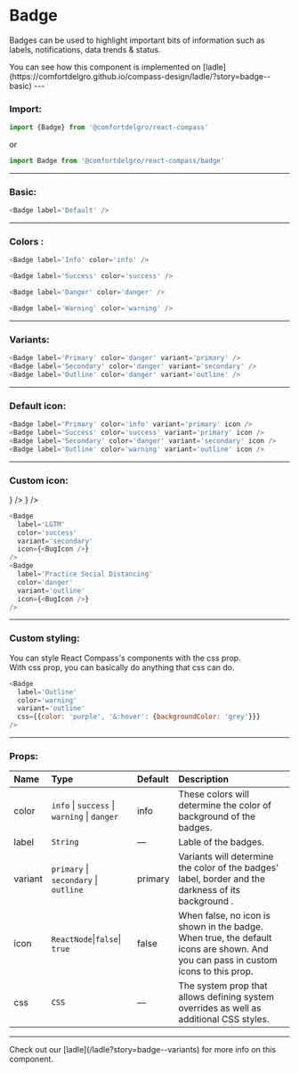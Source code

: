 
# Badge

Badges can be used to highlight important bits of information such as labels, notifications, data trends & status.

<Callout>
  You can see how this component is implemented on
  [ladle](https://comfortdelgro.github.io/compass-design/ladle/?story=badge--basic)
</Callout>
---

### Import:

```js
import {Badge} from '@comfortdelgro/react-compass'
```

or

```js
import Badge from '@comfortdelgro/react-compass/badge'
```

---

### Basic:

<section className={styles.avatarShowcaseContainer}>
  <Badge label='Default' />
</section>

```js
<Badge label='Default' />
```

---

### Colors :

<section className={styles.avatarShowcaseContainer}>
  <Badge label='Info' color='info' />
  <Badge label='Success' color='success' />
  <Badge label='Danger' color='danger' />
  <Badge label='Warning' color='warning' />
</section>

```js
<Badge label='Info' color='info' />

<Badge label='Success' color='success' />

<Badge label='Danger' color='danger' />

<Badge label='Warning' color='warning' />
```

---

### Variants:

<section className={styles.avatarShowcaseContainer}>
  <Badge label='Primary' color='danger' variant='primary' />
  <Badge label='Secondary' color='danger' variant='secondary' />
  <Badge label='Outline' color='danger' variant='outline' />
</section>

```js
<Badge label='Primary' color='danger' variant='primary' />
<Badge label='Secondary' color='danger' variant='secondary' />
<Badge label='Outline' color='danger' variant='outline' />
```

---

### Default icon:

<section className={styles.avatarShowcaseContainer}>
  <Badge label='Primary' color='info' variant='primary' icon />
  <Badge label='Success' color='success' variant='primary' icon />
  <Badge label='Secondary' color='danger' variant='secondary' icon />
  <Badge label='Outline' color='warning' variant='outline' icon />
</section>

```js
<Badge label='Primary' color='info' variant='primary' icon />
<Badge label='Success' color='success' variant='primary' icon />
<Badge label='Secondary' color='danger' variant='secondary' icon />
<Badge label='Outline' color='warning' variant='outline' icon />
```

---

### Custom icon:

<section className={styles.avatarShowcaseContainer}>
  <Badge label='LGTM' color='success' variant='secondary' icon={<BugIcon />} />
  <Badge
    label='Practice Social Distancing'
    color='danger'
    variant='outline'
    icon={<BugIcon />}
  />
</section>

```js
<Badge
  label='LGTM'
  color='success'
  variant='secondary'
  icon={<BugIcon />}
/>
<Badge
  label='Practice Social Distancing'
  color='danger'
  variant='outline'
  icon={<BugIcon />}
/>
```

---

### Custom styling:

You can style React Compass's components with the css prop. <br/>
With css prop, you can basically do anything that css can do.

<section className={styles.avatarShowcaseContainer}>
  <Badge
    label='Outline'
    color='warning'
    variant='outline'
    css={{color: 'purple', '&:hover': {backgroundColor: 'grey'}}}
  />
</section>

```js
<Badge
  label='Outline'
  color='warning'
  variant='outline'
  css={{color: 'purple', '&:hover': {backgroundColor: 'grey'}}}
/>
```

---

### Props:

| Name    | Type                                         | Default | Description                                                                                                                       |
| :------ | :------------------------------------------- | :------ | :-------------------------------------------------------------------------------------------------------------------------------- |
| color   | `info` \| `success` \| `warning` \| `danger` | info    | These colors will determine the color of background of the badges.                                                                |
| label   | `String `                                    | —       | Lable of the badges.                                                                                                              |
| variant | `primary` \| `secondary` \| `outline`        | primary | Variants will determine the color of the badges' label, border and the darkness of its background .                               |
| icon    | `ReactNode`\|`false`\| `true`                | false   | When false, no icon is shown in the badge. When true, the default icons are shown. And you can pass in custom icons to this prop. |
| css     | `CSS`                                        | —       | The system prop that allows defining system overrides as well as additional CSS styles.                                           |

---

<Callout>
  Check out our [ladle](/ladle?story=badge--variants) for more info on this
  component.
</Callout>
